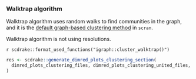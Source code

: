 ### Walktrap algorithm {.tabset}

Walktrap algorithm uses random walks to find communities in the graph, and it is the
[default graph-based clustering method](https://bioconductor.org/books/3.15/OSCA.basic/clustering.html#clustering-graph) in `scran`.

Walktrap algorithm is not using resolutions.

`r scdrake::format_used_functions("igraph::cluster_walktrap()")`

```r
res <- scdrake::generate_dimred_plots_clustering_section(
  dimred_plots_clustering_files, dimred_plots_clustering_united_files, "graph", "walktrap", fs::path_dir(report_html_file), 4
)
```
